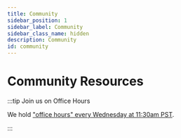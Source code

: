 ```yaml
---
title: Community
sidebar_position: 1
sidebar_label: Community
sidebar_class_name: hidden
description: Community
id: community
---
```


# Community Resources

:::tip Join us on Office Hours

We hold ["office hours" every Wednesday at 11:30am PST](/community/office-hours). 

:::


<DocCardList/>
